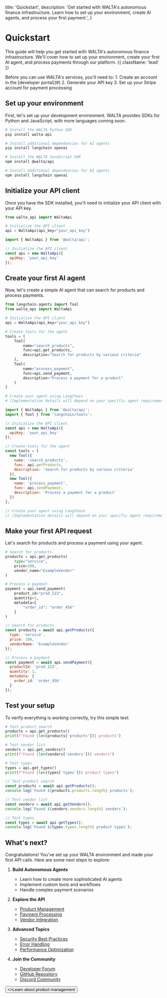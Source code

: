   title: 'Quickstart',
  description:
    'Get started with WALTA\'s autonomous finance infrastructure. Learn how to set up your environment, create AI agents, and process your first payment.',
}

# Quickstart

This guide will help you get started with WALTA's autonomous finance infrastructure. We'll cover how to set up your environment, create your first AI agent, and process payments through our platform. {{ className: 'lead' }}

<Note>
  Before you can use WALTA's services, you'll need to:
  1. Create an account in the [developer portal](#)
  2. Generate your API key
  3. Set up your Stripe account for payment processing
</Note>

## Set up your environment

First, let's set up your development environment. WALTA provides SDKs for Python and JavaScript, with more languages coming soon.

<CodeGroup>

```bash {{ title: 'Python' }}
# Install the WALTA Python SDK
pip install walta-api

# Install additional dependencies for AI agents
pip install langchain openai
```

```bash {{ title: 'JavaScript' }}
# Install the WALTA JavaScript SDK
npm install @walta/api

# Install additional dependencies for AI agents
npm install langchain openai
```

</CodeGroup>

## Initialize your API client

Once you have the SDK installed, you'll need to initialize your API client with your API key.

<CodeGroup>

```python
from walta_api import WaltaApi

# Initialize the API client
api = WaltaApi(api_key="your_api_key")
```

```javascript
import { WaltaApi } from '@walta/api';

// Initialize the API client
const api = new WaltaApi({
  apiKey: 'your_api_key'
});
```

</CodeGroup>

## Create your first AI agent

Now, let's create a simple AI agent that can search for products and process payments.

<CodeGroup>

```python
from langchain.agents import Tool
from walta_api import WaltaApi

# Initialize the API client
api = WaltaApi(api_key="your_api_key")

# Create tools for the agent
tools = [
    Tool(
        name="search_products",
        func=api.get_products,
        description="Search for products by various criteria"
    ),
    Tool(
        name="process_payment",
        func=api.send_payment,
        description="Process a payment for a product"
    )
]

# Create your agent using LangChain
# (Implementation details will depend on your specific agent requirements)
```

```javascript
import { WaltaApi } from '@walta/api';
import { Tool } from 'langchain/tools';

// Initialize the API client
const api = new WaltaApi({
  apiKey: 'your_api_key'
});

// Create tools for the agent
const tools = [
  new Tool({
    name: 'search_products',
    func: api.getProducts,
    description: 'Search for products by various criteria'
  }),
  new Tool({
    name: 'process_payment',
    func: api.sendPayment,
    description: 'Process a payment for a product'
  })
];

// Create your agent using LangChain
// (Implementation details will depend on your specific agent requirements)
```

</CodeGroup>

## Make your first API request

Let's search for products and process a payment using your agent.

<CodeGroup>

```python
# Search for products
products = api.get_products(
    type="service",
    price=100,
    vendor_name="ExampleVendor"
)

# Process a payment
payment = api.send_payment(
    product_id="prod_123",
    quantity=1,
    metadata={
        "order_id": "order_456"
    }
)
```

```javascript
// Search for products
const products = await api.getProducts({
  type: 'service',
  price: 100,
  vendorName: 'ExampleVendor'
});

// Process a payment
const payment = await api.sendPayment({
  productId: 'prod_123',
  quantity: 1,
  metadata: {
    order_id: 'order_456'
  }
});
```

</CodeGroup>

## Test your setup

To verify everything is working correctly, try this simple test:

<CodeGroup>

```python
# Test product search
products = api.get_products()
print(f"Found {len(products['products'])} products")

# Test vendor list
vendors = api.get_vendors()
print(f"Found {len(vendors['vendors'])} vendors")

# Test types
types = api.get_types()
print(f"Found {len(types['types'])} product types")
```

```javascript
// Test product search
const products = await api.getProducts();
console.log(`Found ${products.products.length} products`);

// Test vendor list
const vendors = await api.getVendors();
console.log(`Found ${vendors.vendors.length} vendors`);

// Test types
const types = await api.getTypes();
console.log(`Found ${types.types.length} product types`);
```

</CodeGroup>

## What's next?

Congratulations! You've set up your WALTA environment and made your first API calls. Here are some next steps to explore:

1. **Build Autonomous Agents**
   - Learn how to create more sophisticated AI agents
   - Implement custom tools and workflows
   - Handle complex payment scenarios

2. **Explore the API**
   - [Product Management](/products)
   - [Payment Processing](/payments)
   - [Vendor Integration](/vendors)

3. **Advanced Topics**
   - [Security Best Practices](/security)
   - [Error Handling](/errors)
   - [Performance Optimization](/performance)

4. **Join the Community**
   - [Developer Forum](#)
   - [GitHub Repository](#)
   - [Discord Community](#)

<div className="not-prose">
  <Button href="/products" variant="text" arrow="right">
    <>Learn about product management</>
  </Button>
</div>
